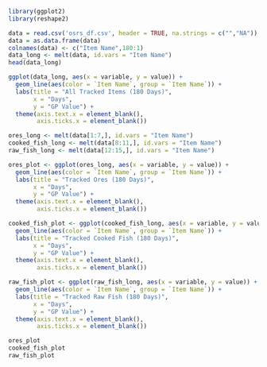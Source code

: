 ```r
library(ggplot2)
library(reshape2)
```

```r
data = read.csv('osrs_df.csv', header = TRUE, na.strings = c("","NA"))
data = as.data.frame(data)
colnames(data) <- c("Item Name",180:1)
data_long <- melt(data, id.vars = "Item Name")
head(data_long)
```

```r
ggplot(data_long, aes(x = variable, y = value)) + 
  geom_line(aes(color = `Item Name`, group = `Item Name`)) + 
  labs(title = "All Tracked Items (180 Days)",
       x = "Days",
       y = "GP Value") + 
  theme(axis.text.x = element_blank(),
        axis.ticks.x = element_blank())
```

```r
ores_long <- melt(data[1:7,], id.vars = "Item Name")
cooked_fish_long <- melt(data[8:11,], id.vars = "Item Name")
raw_fish_long <- melt(data[12:15,], id.vars = "Item Name")

ores_plot <- ggplot(ores_long, aes(x = variable, y = value)) + 
  geom_line(aes(color = `Item Name`, group = `Item Name`)) + 
  labs(title = "Tracked Ores (180 Days)",
       x = "Days",
       y = "GP Value") + 
  theme(axis.text.x = element_blank(),
        axis.ticks.x = element_blank())

cooked_fish_plot <- ggplot(cooked_fish_long, aes(x = variable, y = value)) + 
  geom_line(aes(color = `Item Name`, group = `Item Name`)) +
  labs(title = "Tracked Cooked Fish (180 Days)",
       x = "Days",
       y = "GP Value") + 
  theme(axis.text.x = element_blank(),
        axis.ticks.x = element_blank())

raw_fish_plot <- ggplot(raw_fish_long, aes(x = variable, y = value)) + 
  geom_line(aes(color = `Item Name`, group = `Item Name`)) + 
  labs(title = "Tracked Raw Fish (180 Days)",
       x = "Days",
       y = "GP Value") + 
  theme(axis.text.x = element_blank(),
        axis.ticks.x = element_blank())
```

```r
ores_plot
cooked_fish_plot
raw_fish_plot
```
